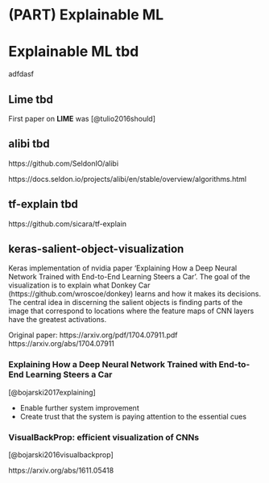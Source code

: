 # (PART) Explainable ML  {-} 

# Explainable ML tbd {#ExplainableMl}
adfdasf

## Lime tbd

First paper on **LIME** was [@tulio2016should]


## alibi  tbd
https://github.com/SeldonIO/alibi

https://docs.seldon.io/projects/alibi/en/stable/overview/algorithms.html

## tf-explain tbd
https://github.com/sicara/tf-explain


## keras-salient-object-visualization

Keras implementation of nvidia paper 'Explaining How a Deep Neural Network Trained with End-to-End Learning Steers a Car'. The goal of the visualization is to explain what Donkey Car (https://github.com/wroscoe/donkey) learns and how it makes its decisions. The central idea in discerning the salient objects is finding parts of the image that correspond to locations where the feature maps of CNN layers have the greatest activations.

Original paper: https://arxiv.org/pdf/1704.07911.pdf 
https://arxiv.org/abs/1704.07911 

### Explaining How a Deep Neural Network Trained with End-to-End Learning Steers a Car
[@bojarski2017explaining]

- Enable further system improvement
- Create trust that the system is paying attention to the essential cues


### VisualBackProp: efficient visualization of CNNs

[@bojarski2016visualbackprop]


https://arxiv.org/abs/1611.05418 
